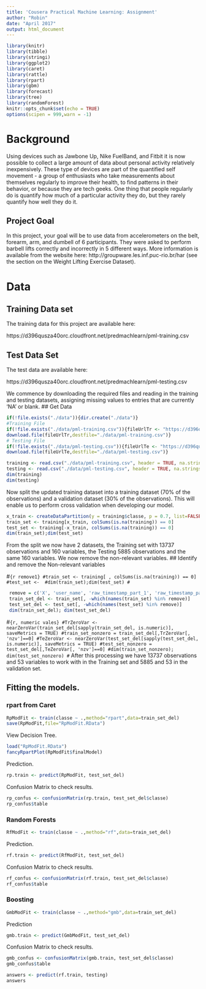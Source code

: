---
title: 'Cousera Practical Machine Learning: Assignment'
author: "Robin"
date: "April 2017"
output: html_document
---

```{r setup, include=FALSE}
library(knitr)
library(tibble)
library(stringi)
library(ggplot2)
library(caret)
library(rattle)
library(rpart)
library(gbm)
library(forecast)
library(tree)
library(randomForest)
knitr::opts_chunk$set(echo = TRUE)
options(scipen = 999,warn = -1)
```

# Background
Using devices such as Jawbone Up, Nike FuelBand, and Fitbit it is now possible to collect a large amount of data about personal activity relatively inexpensively. These type of devices are part of the quantified self movement - a group of enthusiasts who take measurements about themselves regularly to improve their health, to find patterns in their behavior, or because they are tech geeks. One thing that people regularly do is quantify how much of a particular activity they do, but they rarely quantify how well they do it. 

## Project Goal
In this project, your goal will be to use data from accelerometers on the belt, forearm, arm, and dumbell of 6 participants. They were asked to perform barbell lifts correctly and incorrectly in 5 different ways. More information is available from the website here: http://groupware.les.inf.puc-rio.br/har (see the section on the Weight Lifting Exercise Dataset).

# Data
## Training Data set
The training data for this project are available here:

https://d396qusza40orc.cloudfront.net/predmachlearn/pml-training.csv

## Test Data Set
The test data are available here:

https://d396qusza40orc.cloudfront.net/predmachlearn/pml-testing.csv

We commence by downloading the required files and reading in the training and testing datasets, assigning missing values to entries that are currently 'NA' or blank.
## Get Data
```{r, GetData}
if(!file.exists("./data")){dir.create("./data")}
#Training File
if(!file.exists("./data/pml-training.csv")){fileUrlTr <- "https://d396qusza40orc.cloudfront.net/predmachlearn/pml-training.csv"
download.file(fileUrlTr,destfile="./data/pml-training.csv")}
# Testing File
if(!file.exists("./data/pml-testing.csv")){fileUrlTe <- "https://d396qusza40orc.cloudfront.net/predmachlearn/pml-testing.csv"
download.file(fileUrlTe,destfile="./data/pml-testing.csv")}
```
```{r, readData}
training <- read.csv("./data/pml-training.csv", header = TRUE, na.strings = c("","NA", "NULL"))
testing <- read.csv("./data/pml-testing.csv", header = TRUE, na.strings = c("","NA", "NULL"))
dim(training)
dim(testing)
```
Now split the updated training dataset into a training dataset (70% of the observations) and a validation dataset (30% of the observations). This will enable us to perform cross validation when developing our model.
```{r, split data}
x_train <- createDataPartition(y = training$classe, p = 0.7, list=FALSE)
train_set <- training[x_train, colSums(is.na(training)) == 0]
test_set <- training[-x_train, colSums(is.na(training)) == 0]
dim(train_set);dim(test_set)
```
From the split we now have 2 datasets, the Training set with 13737 observations and 160 variables, the Testing 5885 observations and the same 160 variables.
We now remove the non-relevant variables.
## Identify and remove the Non-relevant variables

#```{r remove1}
#train_set <- training[ , colSums(is.na(training)) == 0]
#test_set <- 
#dim(train_set);dim(test_set)
#``` 
```{r remove1} 
 remove = c('X', 'user_name', 'raw_timestamp_part_1', 'raw_timestamp_part_2', 'cvtd_timestamp', 'new_window', 'num_window')
 train_set_del <- train_set[, -which(names(train_set) %in% remove)]
 test_set_del <- test_set[, -which(names(test_set) %in% remove)]
 dim(train_set_del); dim(test_set_del)
```
#```{r, numeric vales}
#TrZeroVar <- nearZeroVar(train_set_del[sapply(train_set_del, is.numeric)], saveMetrics = TRUE)
#train_set_nonzero = train_set_del[,TrZeroVar[, 'nzv']==0]
#TeZeroVar <- nearZeroVar(test_set_del[sapply(test_set_del, is.numeric)], saveMetrics = TRUE)
#test_set_nonzero = test_set_del[,TeZeroVar[, 'nzv']==0]
#dim(train_set_nonzero); dim(test_set_nonzero)
#```
After this processing we have 13737 observations and 53 variables to work with in the Training set and 5885 and 53 in the validation set.

## Fitting the models.
### rpart from Caret
```{r rp_fit}
RpModFit <- train(classe ~ .,method="rpart",data=train_set_del)
save(RpModFit,file="RpModFit.RData")
```
View Decision Tree.
```{r rattle}
load("RpModFit.RData")
fancyRpartPlot(RpModFit$finalModel)
```
Prediction.
```{r rp_pred}
rp.train <- predict(RpModFit, test_set_del)
```
Confusion Matrix to check results.
```{r rp_confus}
rp_confus <- confusionMatrix(rp.train, test_set_del$classe)
rp_confus$table
```

### Random Forests
```{r rf_fit, message=TRUE, warning=FALSE}
RfModFit <- train(classe ~ .,method="rf",data=train_set_del)

```
Prediction.
```{r rf_pred, message=TRUE, warning=FALSE}
rf.train <- predict(RfModFit, test_set_del)
```
Confusion Matrix to check results.
```{r rf_confus, message=TRUE, warning=FALSE}
rf_confus <- confusionMatrix(rf.train, test_set_del$classe)
rf_confus$table
```
### Boosting
```{r gmb_fit}
GmbModFit <- train(classe ~ .,method="gmb",data=train_set_del)
```
Prediction
```{r gmb_pred}
gmb.train <- predict(GmbModFit, test_set_del)
```
Confusion Matrix to check results.
```{r gmb_confus}
gmb_confus <- confusionMatrix(gmb.train, test_set_del$classe)
gmb_confus$table
```
```{r answers}
answers <- predict(rf.train, testing)
answers

````